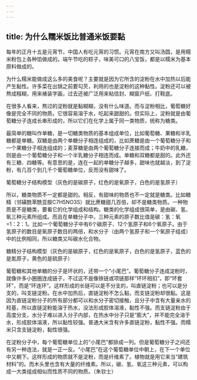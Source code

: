 ```yaml
---
---
---
```

title: 为什么糯米饭比普通米饭要黏
---




每年的正月十五是元宵节，中国人有吃元宵的习惯。元宵在南方又叫汤圆，是用糯米粉包上各种馅做成的。端午节吃的粽子，味美可口的八宝饭，都是以糯米为基本原料做成的。

为什么糯米能做成这么多的美食呢？主要就是因为它所含的淀粉在水中加热以后能产生黏性。许多菜在出锅之前要勾芡，利用的也是淀粉的这种黏性。淀粉还可以被熬成糨糊，用来裱装字画，过去还被广泛用来粘信封、糊窗户纸、打鞋底。

在很多人看来，熬过的淀粉就是黏糊糊，没有什么味道。而与淀粉相比，葡萄糖好像是完全不同的物质。它很容易溶于水，吃起来甜甜的。但实际上，淀粉就是由葡萄糖分子连成长串形成的，所以它们在化学上属于同一类物质，统称为糖类。



最简单的糖叫作单糖，是一切糖类物质的基本组成单位，比如葡萄糖、果糖和半乳糖都是单糖。双糖是由两个单糖分子相连组成的，比如蔗糖是由一个葡萄糖分子和一个果糖分子相连组成的；麦芽糖是由两个葡萄糖分子连接而成；牛奶中的乳糖，则是由一个葡萄糖分子和一个半乳糖分子相连而成。单糖和双糖都是甜的。此外还有三糖、四糖等。有意思的是，连在一起的单糖分子越多，甜味也就越淡，到了淀粉，有几百个到几千个葡萄糖单位，反而没有甜味了。

葡萄糖分子结构模型（灰色的是碳原子，红色的是氧原子，白色的是氢原子）



所以，糖类物质不一定都是甜的。相反，有甜味的物质也不一定就是糖类。比如糖精（邻磺酰苯酰亚胺C7H5NO3S）就比蔗糖甜几百倍，却不是糖类物质。一种物质是不是糖类，要看它的化学组成和结构。糖类的化学组成很简单，是由碳、氢、氧三种元素所组成。而且在单糖分子中，三种元素的原子数比值是碳：氢：氧=1：2：1。比如一个葡萄糖分子中有6个碳原子、12个氢原子和6个氧原子。由于氢原子的数目是氧原子数目的两倍，和水分子（由两个氢原子和一个氧原子组成）中的比例相同，所以糖类又叫碳水化合物。

糖精分子结构模型（灰色的是碳原子，红色的是氧原子，白色的是氢原子，蓝色的是氮原子，黄色的是硫原子）



葡萄糖和其他单糖的分子是环状的，还带一个“小尾巴”。葡萄糖分子连成淀粉时，就像许多小圈圈连成链子，不过这不是像铁链或项链那样“环环相扣”，即“环套环”，而是“环连环”。这样形成的长链可以是不分支的，叫直链淀粉；也可以是分支的，叫支链淀粉。在水中加热后，直链淀粉不怎么黏，而支链淀粉却很黏。这是因为直链淀粉分子的所有部分都可以和水分子密切接触，且分子中含有大量亲水的羟基，所以直链淀粉能溶于热水，没法形成胶体溶液，黏性不强。而支链淀粉由于高度分支，水分子难以进入分子内部，在热水中分子只是“膨大”，并不能完全溶于水，形成胶体溶液，所以黏性较强。普通大米含有许多直链淀粉，黏性不强。而糯米只含支链淀粉，黏性很强。

在淀粉分子中，每个葡萄糖单位上的“小尾巴”都排成一列。但是葡萄糖分子之间还有另一种连法，就是一正一反。“小尾巴”在这个葡萄糖单位中朝上，在下一个单位中又朝下。这样形成的物质就不是淀粉，而是纤维素了。植物就是用它来当“建筑材料”的。而木头里也含有大量的纤维素。所以，碳、氢、氧这三种元素，可以构成一大类组成相似而性质不同的物质。（朱钦士）